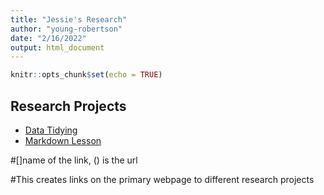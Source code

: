 ```yaml
---
title: "Jessie's Research"
author: "young-robertson"
date: "2/16/2022"
output: html_document
---
```


```r
knitr::opts_chunk$set(echo = TRUE)
```

## Research Projects

- [Data Tidying](Rmd/data-tidying.html)
- [Markdown Lesson](Rmd/rmarkdown-lesson.html)

#[]name of the link, () is the url 

#This creates links on the primary webpage to different research projects